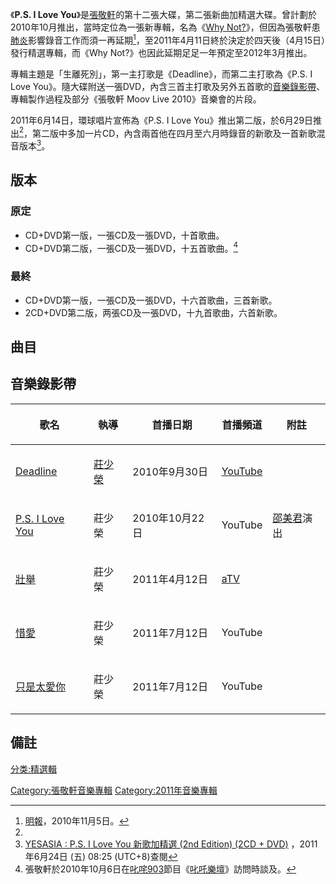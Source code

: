 {{Album infobox
|  Name        = P.S. I Love You
|  Type        = [[精選輯|精選輯]]
|  Artist      = [[張敬軒|張敬軒]]
|  Cover       = P.S. I Love You.jpg
|  Released    = 2011年4月15日（第一版）<ref>[http://skymusic.com.hk/?p=19790 張敬軒新歌加精選 - Sky Music]，2011年4月11日 (一) 18:15 (UTC+8)查閱{{zh-hant}}</ref><br>2011年6月29日（第二版）<ref name="skt">[http://skymusic.com.hk/?p=21944 張敬軒2nd Edition新歌加精選2CD + DVD - Sky Music]，2011年6月24日 (五) 08:10 (UTC+8)查閱{{zh-hant}}</ref>
|  Recorded    = 2010年－2011年
|  Genre       = [[粵語流行音樂|粵語流行音樂]]<br>[[國語流行音樂|國語流行音樂]]
|  Length      = 
|  Label       = [[環球唱片_(香港)|環球唱片]]
|  Number      = 
|  Producer    = [[張敬軒|張敬軒]]、[[嚴勵行|嚴勵行]]（1－3及第二版 Disc 1 2－3）<br>[[蘇耀宗|蘇耀宗]]、[[馮翰銘|馮翰銘]]（第二版 Disc 1 1）
|  Last album  = [[軒動心弦演唱會_Hins_Live_2010|軒動心弦演唱會 Hins Live 2010]]<br />（2010年）
|  This album  = '''P.S. I Love You'''<br />（2011年）
|  Next album  = [[港樂_×_張敬軒交響音樂會|港樂 × 張敬軒交響音樂會]]<br />（2011年）
| Misc = 
{{Extra album cover 2
| Upper caption = 其他封面
| Type          = 精選輯
| Cover         = 張敬軒 P.S. I Love You(第二版).jpg
| Lower caption = 第二版封面
}}
}}

《'''P.S. I Love You'''》是[[張敬軒|張敬軒]]的第十二張大碟，第二張新曲加精選大碟。曾計劃於2010年10月推出，當時定位為一張新專輯，名為《[[Why_Not?|Why Not?]]》，但因為張敬軒患[[肺炎|肺炎]]影響錄音工作而須一再延期<ref>[[明報|明報]]，2010年11月5日。</ref>，至2011年4月11日終於決定於四天後（4月15日）發行精選專輯，而《Why Not?》也因此延期足足一年預定至2012年3月推出。

專輯主題是「生離死別」，第一主打歌是《Deadline》，而第二主打歌為《P.S. I Love You》。隨大碟附送一張DVD，內含三首主打歌及另外五首歌的[[音樂錄影帶|音樂錄影帶]]、專輯製作過程及部分《張敬軒 Moov Live 2010》音樂會的片段。

2011年6月14日，環球唱片宣佈為《P.S. I Love You》推出第二版，於6月29日推出<ref name="skt" />，第二版中多加一片CD，內含兩首他在四月至六月時錄音的新歌及一首新歌混音版本<ref>[http://www.yesasia.com/global/p-s-i-love-you-%E6%96%B0%E6%AD%8C%E5%8A%A0%E7%B2%BE%E9%81%B8-2nd-edition-2cd-dvd/1024590084-0-0-0-zh_TW/info.html YESASIA : P.S. I Love You 新歌加精選 (2nd Edition) (2CD + DVD)] {{Wayback|url=http://www.yesasia.com/global/p-s-i-love-you-%E6%96%B0%E6%AD%8C%E5%8A%A0%E7%B2%BE%E9%81%B8-2nd-edition-2cd-dvd/1024590084-0-0-0-zh_TW/info.html |date=20110627032432 }}，2011年6月24日 (五) 08:25 (UTC+8)查閱{{zh-hant}}</ref>。

== 版本 ==
=== 原定 ===
*CD+DVD第一版，一張CD及一張DVD，十首歌曲。
*CD+DVD第二版，一張CD及一張DVD，十五首歌曲。<ref>張敬軒於2010年10月6日在[[叱咤903|叱咤903]]節目《[[叱吒樂壇|叱吒樂壇]]》訪問時談及。</ref>
=== 最終 ===
*CD+DVD第一版，一張CD及一張DVD，十六首歌曲，三首新歌。
*2CD+DVD第二版，两張CD及一張DVD，十九首歌曲，六首新歌。

==曲目==
{{tracklist/common
| CD
| full_width = yes
| apos = below
| an = '''<nowiki>*</nowiki> 代表新歌'''
| showall = yes
| t1 = Deadline *
| m1 = [[張敬軒|張敬軒]]
| l1 = [[黃偉文|黃偉文]]
| a1 = [[嚴勵行|嚴勵行]]
| p1 = 張敬軒<br/>嚴勵行
| ln1 = 第一主打歌
| t2 = P.S. I Love You *
| m2 = 張敬軒<br/>嚴勵行
| l2 = [[陳詠謙|陳詠謙]]
| a2 = 嚴勵行
| p2 = 張敬軒<br/>嚴勵行
| ln2 = 第二主打歌<br/>原名《生死》
| t3 = 壯舉 *
| m3 = 張敬軒<br/>嚴勵行
| l3 = 陳詠謙
| a3 = 嚴勵行
| p3 = 張敬軒<br/>嚴勵行
| ln3 = 第三主打歌<br/>原名《室樂團指揮》
| t4 = 披星戴月
| m4 = [[Christopher_Chak|Christopher Chak]]
| l4 = [[林夕|林夕]]
| a4 = [[唐奕聰|唐奕聰]]
| p4 = [[梁榮駿|梁榮駿]]
| ln4 = 
| t5 = 留低鎖匙
| m5 = [[許茹芸|許茹芸]]
| l5 = [[李敏|李敏]]
| a5 = 嚴勵行
| p5 = 張敬軒
| ln5 = 
| t6 = 櫻花樹下
| m6 = [[伍卓賢|伍卓賢]]
| l6 = [[林若寧|林若寧]]
| a6 = [[劉志遠|劉志遠]]
| p6 = [[單立文|單立文]]<br/>[[梁飛翔|梁飛翔]]<br/>[[C.Y._Kong|C.Y. Kong]]<br/>[[Davy_Chan|Davy Chan]]
| ln6 = 
| t7 = 不吐不快
| m7 = Christopher Chak
| l7 = 林夕
| a7 = [[陳珀|陳珀]]
| p7 = 梁榮駿
| ln7 = 
| t8 = 相對論
| m8 = [[林子祥|林子祥]]
| l8 = [[潘源良|潘源良]]
| a8 = [[杜自持|杜自持]]
| p8 = 林子祥
| ln8 = featuring [[林子祥|林子祥]]
| t9 = 婚紗背後
| m9 = [[徐日勤|徐日勤]]
| l9 = 潘源良
| a9 = 嚴勵行
| p9 = [[Johnny_Yim|Johnny Yim]]<br/>張敬軒
| ln9 = 
| t10 = 春秋
| m10 = [[Edmond_Tsang|Edmond Tsang]]
| l10 = 林夕
| a10 = C.Y. Kong
| p10 = C.Y. Kong<br/>張敬軒
| ln10 = 
| t11 = 攝氏零度
| m11 = [[謝杰|-{謝杰}-]]
| l11 = 潘源良
| a11 = 嚴勵行
| p11 = Johnny Yim<br/>張敬軒
| ln11 = 
| t12 = Yes & No
| m12 = 張敬軒
| l12 = [[周耀輝|周耀輝]]
| a12 = 嚴勵行
| p12 = Johnny Yim
| ln12 = 
| t13 = 失戀有獎
| m13 = [[倫永亮|倫永亮]]
| l13 = 潘源良
| a13 = [[周國儀|周國儀]]
| p13 = 倫永亮
| ln13 = 
| t14 = 單打獨鬥
| m14 = 徐日勤
| l14 = 林夕
| a14 = 徐日勤
| p14 = 徐日勤
| ln14 = 
| t15 = 吻得太逼真
| n15 = 國語
| m15 = [[Vincent_Chow|Vincent Chow]]
| l15 = [[陳耀川|陳耀川]]
| a15 = [[唐奕聰|唐奕聰]]
| p15 = 梁榮駿
| ln15 = 《[[酷愛|酷愛]]》國語版
| t16 = 斷點
| m16 = 張敬軒
| l16 = 張敬軒
| a16 = 張敬軒
| p16 = 張敬軒
| ln16 = 
}}
{{tracklist/common
| DVD
| full_width = yes
| collapsed = yes
| ln = yes
| t1 = Deadline
| n1 = MV
| t2 = P.S. I Love You
| n2 = MV
| t3 = 壯舉
| n3 = MV
| t4 = 茶想曲
| n4 = MV
| t5 = Yes & No
| n5 = MV
| ln5 = 現場版本
| t6 = 曝光
| n6 = dance version MV
| t7 = 你最珍貴
| n7 = MV
| ln7 = 現場版本<br/>與[[梁文音|梁文音]]合唱
| t8 = 吻得太逼真
| n8 = MV
| t9 = 婚紗背後
| ln9 = MOOV Live 2010片段
| t10 = 留低鎖匙
| ln10 = MOOV Live 2010片段
| t11 = 室樂團指揮
| ln11 = MOOV Live 2010片段
| t12 = 只是太愛你
| ln12 = MOOV Live 2010片段
| t13 = P.S. I Love You
| ln13 = MOOV Live 2010片段
| t14 = Deadline
| ln14 = MOOV Live 2010片段
| t15 = Destiny 製作特輯
}}
{{tracklist/common
| headline = Disc 1
| full_width = yes
| apos = below
| an = '''<nowiki>*</nowiki> 代表新歌'''
| showall = yes
| t1 = 惜愛 *
| m1 = [[蘇耀宗|蘇耀宗]]
| l1 = [[李家榮|李家榮]]
| a1 = [[馮翰銘|馮翰銘]]
| p1 = 蘇耀宗<br/>馮翰銘
| ln1 = 《戀Love Love Part 2》主題曲
| t2 = 只是太愛你 *
| n2 = 國語
| m2 = 張敬軒
| l2 = 張敬軒
| a2 = 嚴勵行
| p2 = 張敬軒<br/>嚴勵行
| ln2 = 
| t3 = Deadline *
| n3 = why not a remix
| m3 = 張敬軒
| l3 = 黃偉文
| a3 = 嚴勵行
| p3 = 張敬軒<br/>嚴勵行
| ln3 = 
}}
{{tracklist/common
| headline = Disc 2
| full_width = yes
}}
{{tracklist/common
| headline = DVD
| full_width = yes
}}

==音樂錄影帶==
{| class="wikitable"
! 歌名 !! 執導 !! 首播日期 !! 首播頻道 !! 附註 
|-
| [https://www.youtube.com/watch?v=eeZ9Rkj_Nng Deadline] {{Wayback|url=https://www.youtube.com/watch?v=eeZ9Rkj_Nng |date=20201102185718 }} ||[[莊少榮|莊少榮]]||2010年9月30日||[[YouTube|YouTube]]||
|-
| [https://www.youtube.com/watch?v=dkwTb-pzMh4 P.S. I Love You] ||莊少榮||2010年10月22日||YouTube||[[邵美君|邵美君]]演出
|-
| [https://www.youtube.com/watch?v=uJXTNM7l14Q 壯舉] {{Wayback|url=https://www.youtube.com/watch?v=uJXTNM7l14Q |date=20210316150853 }} ||莊少榮||2011年4月12日||[[亞洲電視|aTV]]||
|-
| [https://www.youtube.com/watch?v=4XRJ1GOHK0w 惜愛] {{Wayback|url=https://www.youtube.com/watch?v=4XRJ1GOHK0w |date=20150211220556 }} ||莊少榮||2011年7月12日||YouTube||
|-
| [https://www.youtube.com/watch?v=k2rVffhNd0E 只是太愛你] {{Wayback|url=https://www.youtube.com/watch?v=k2rVffhNd0E |date=20201101235237 }} ||莊少榮||2011年7月12日||YouTube||
|}

== 備註 ==
<div class="references-small">
<references></references>
</div>
{{張敬軒}}
[[分类:精選輯|分类:精選輯]]
[[Category:張敬軒音樂專輯|Category:張敬軒音樂專輯]]
[[Category:2011年音樂專輯|Category:2011年音樂專輯]]